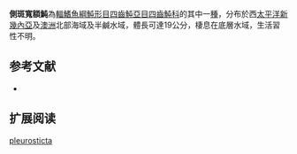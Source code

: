 {{Speciesbox
| name = 側斑寬額魨
| image = TetrodonPleurostictusFord.jpg
| image_width = 250px
| status = NE
| status_system = IUCN3.1 
| genus = Marilyna
| species = pleurosticta
| authority = ([[阿爾伯特·甘瑟|Günther]], 1872)
| synonyms = *''Tetrodon pleurostictus,Günther, 1872''
*''Sphoeroides pleurostictus,Günther, 1872''
}}
'''側斑寬額魨'''為[[輻鰭魚綱|輻鰭魚綱]][[魨形目|魨形目]][[四齒魨亞目|四齒魨亞目]][[四齒魨科|四齒魨科]]的其中一[[種|種]]，分布於西[[太平洋|太平洋]][[新幾內亞|新幾內亞]]及[[澳洲|澳洲]]北部海域及半鹹水域，體長可達19公分，棲息在底層水域，生活習性不明。
==参考文献==
*{{FishBase_species|genus=Marilyna|species=pleurosticta|year=2014|month=3}}

== 扩展阅读 ==
{{refbegin}}
{{wikispecies-inline|Marilyna pleurosticta|側斑寬額魨}}
{{refend}}
{{Taxonbar|from=Q2188691}}

[[Category:寬額魨屬|pleurosticta]]


{{魚類小作品}}